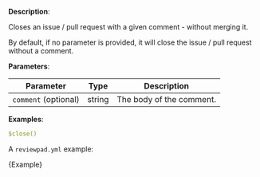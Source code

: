 
**Description**:

Closes an issue / pull request with a given comment - without merging it.

By default, if no parameter is provided, it will close the issue / pull request without a comment.

**Parameters**:

| Parameter            | Type   | Description              |
| -------------------- | ------ | ------------------------ |
| `comment` (optional) | string | The body of the comment. |

**Examples**:

```yml
$close()
```

A `reviewpad.yml` example:

<CodeBlock language="yml">{Example}</CodeBlock>
